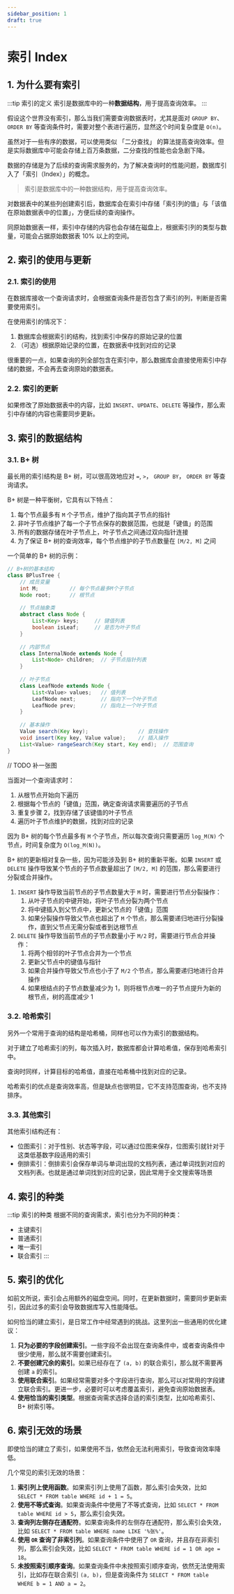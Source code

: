 ```yaml
---
sidebar_position: 1
draft: true
---
```


# 索引 Index

## 1. 为什么要有索引

:::tip 索引的定义
索引是数据库中的一种**数据结构**，用于提高查询效率。
:::

假设这个世界没有索引，那么当我们需要查询数据表时，尤其是面对 `GROUP BY`、`ORDER BY` 等查询条件时，需要对整个表进行遍历，显然这个时间复杂度是 `O(n)`。

虽然对于一些有序的数据，可以使用类似 「二分查找」 的算法提高查询效率。但是实际数据库中可能会存储上百万条数据，二分查找的性能也会急剧下降。

数据的存储是为了后续的查询需求服务的，为了解决查询时的性能问题，数据库引入了「索引（Index）」的概念。

> 索引是数据库中的一种数据结构，用于提高查询效率。

对数据表中的某些列创建索引后，数据库会在索引中存储「索引列的值」与「该值在原始数据表中的位置」，方便后续的查询操作。

同原始数据表一样，索引中存储的内容也会存储在磁盘上，根据索引列的类型与数量，可能会占据原始数据表 10% 以上的空间。

## 2. 索引的使用与更新

### 2.1. 索引的使用

在数据库接收一个查询请求时，会根据查询条件是否包含了索引的列，判断是否需要使用索引。

在使用索引的情况下：

1. 数据库会根据索引的结构，找到索引中保存的原始记录的位置
2. （可选）根据原始记录的位置，在数据表中找到对应的记录

很重要的一点，如果查询的列全部包含在索引中，那么数据库会直接使用索引中存储的数据，不会再去查询原始的数据表。

### 2.2. 索引的更新

如果修改了原始数据表中的内容，比如 `INSERT`、`UPDATE`、`DELETE` 等操作，那么索引中存储的内容也需要同步更新。

## 3. 索引的数据结构

### 3.1. B+ 树

最长用的索引结构是 B+ 树，可以很高效地应对 `=`, `>`， `GROUP BY`， `ORDER BY` 等查询请求。

B+ 树是一种平衡树，它具有以下特点：

1. 每个节点最多有 `M` 个子节点，维护了指向其子节点的指针
2. 非叶子节点维护了每一个子节点保存的数据范围，也就是「键值」的范围
3. 所有的数据存储在叶子节点上，叶子节点之间通过双向指针连接
4. 为了保证 B+ 树的查询效率，每个节点维护的子节点数量在 `[M/2, M]` 之间

一个简单的 B+ 树的示例：

```java
// B+树的基本结构
class BPlusTree {
    // 成员变量
    int M;          // 每个节点最多M个子节点
    Node root;      // 根节点
    
    // 节点抽象类
    abstract class Node {
        List<Key> keys;     // 键值列表
        boolean isLeaf;     // 是否为叶子节点
    }
    
    // 内部节点
    class InternalNode extends Node {
        List<Node> children;  // 子节点指针列表
    }
    
    // 叶子节点
    class LeafNode extends Node {
        List<Value> values;   // 值列表
        LeafNode next;        // 指向下一个叶子节点
        LeafNode prev;        // 指向上一个叶子节点
    }
    
    // 基本操作
    Value search(Key key);                // 查找操作
    void insert(Key key, Value value);    // 插入操作
    List<Value> rangeSearch(Key start, Key end);  // 范围查询
}
```

// TODO 补一张图

当面对一个查询请求时：

1. 从根节点开始向下遍历
2. 根据每个节点的「键值」范围，确定查询请求需要遍历的子节点
3. 重复步骤 2，找到存储了该键值的叶子节点
4. 遍历叶子节点维护的数据，找到对应的记录

因为 B+ 树的每个节点最多有 `M` 个子节点，所以每次查询只需要遍历 `log_M(N)` 个节点，时间复杂度为 `O(log_M(N))`。

B+ 树的更新相对复杂一些，因为可能涉及到 B+ 树的重新平衡。如果 `INSERT` 或 `DELETE` 操作导致某个节点的子节点数量超出了 `[M/2, M]` 的范围，那么需要进行分裂或合并操作。

1. `INSERT` 操作导致当前节点的子节点数量大于 `M` 时，需要进行节点分裂操作：
    1. 从叶子节点的中键开始，将叶子节点分裂为两个节点
    2. 将中键插入到父节点中，更新父节点的「键值」范围
    3. 如果分裂操作导致父节点也超出了 `M` 个节点，那么需要递归地进行分裂操作，直到父节点无需分裂或者到达根节点
2. `DELETE` 操作导致当前节点的子节点数量小于 `M/2` 时，需要进行节点合并操作：
    1. 将两个相邻的叶子节点合并为一个节点
    2. 更新父节点中的键值与指针
    3. 如果合并操作导致父节点也小于了 `M/2` 个节点，那么需要递归地进行合并操作
    4. 如果根结点的子节点数量减少为 1，则将根节点唯一的子节点提升为新的根节点，树的高度减少 1

### 3.2. 哈希索引

另外一个常用于查询的结构是哈希桶，同样也可以作为索引的数据结构。

对于建立了哈希索引的列，每次插入时，数据库都会计算哈希值，保存到哈希索引中。

查询时同样，计算目标的哈希值，直接在哈希桶中找到对应的记录。

哈希索引的优点是查询效率高，但是缺点也很明显，它不支持范围查询，也不支持排序。

### 3.3. 其他索引

其他索引结构还有：

- 位图索引：对于性别、状态等字段，可以通过位图来保存，位图索引就针对于这类低基数字段适用的索引
- 倒排索引：倒排索引会保存单词与单词出现的文档列表，通过单词找到对应的文档列表。也就是通过单词找到对应的记录，因此常用于全文搜索等场景

## 4. 索引的种类

:::tip 索引的种类
根据不同的查询需求，索引也分为不同的种类：

- 主键索引
- 普通索引
- 唯一索引
- 联合索引
:::

## 5. 索引的优化

如前文所说，索引会占用额外的磁盘空间。同时，在更新数据时，需要同步更新索引，因此过多的索引会导致数据库写入性能降低。

如何恰当的建立索引，是日常工作中经常遇到的挑战。这里列出一些通用的优化建议：

1. **只为必要的字段创建索引**。一些字段不会出现在查询条件中，或者查询条件中很少使用，那么就不需要创建索引。
2. **不要创建冗余的索引**。如果已经存在了 `(a, b)` 的联合索引，那么就不需要再创建 `a` 的索引。
3. **使用联合索引**。如果经常需要对多个字段进行查询，那么可以对常用的字段建立联合索引。更进一步，必要时可以考虑覆盖索引，避免查询原始数据表。
4. **使用恰当的索引类型**。根据查询需求选择合适的索引类型，比如哈希索引、B+ 树索引等。

## 6. 索引无效的场景

即使恰当的建立了索引，如果使用不当，依然会无法利用索引，导致查询效率降低。

几个常见的索引无效的场景：

1. **索引列上使用函数**。如果索引列上使用了函数，那么索引会失效，比如 `SELECT * FROM table WHERE id + 1 = 5`。
2. **使用不等式查询**。如果查询条件中使用了不等式查询，比如 `SELECT * FROM table WHERE id > 5`，那么索引会失效。
3. **查询列左侧存在通配符**。如果查询条件的左侧存在通配符，那么索引会失效，比如 `SELECT * FROM table WHERE name LIKE '%张%'`。
4. **使用 `OR` 查询了非索引列**。如果查询条件中使用了 `OR` 查询，并且存在非索引列，那么索引会失效，比如 `SELECT * FROM table WHERE id = 1 OR age = 18`。
5. **未按照索引顺序查询**。如果查询条件中未按照索引顺序查询，依然无法使用索引，比如存在联合索引 `(a, b)`，但是查询条件为 `SELECT * FROM table WHERE b = 1 AND a = 2`。